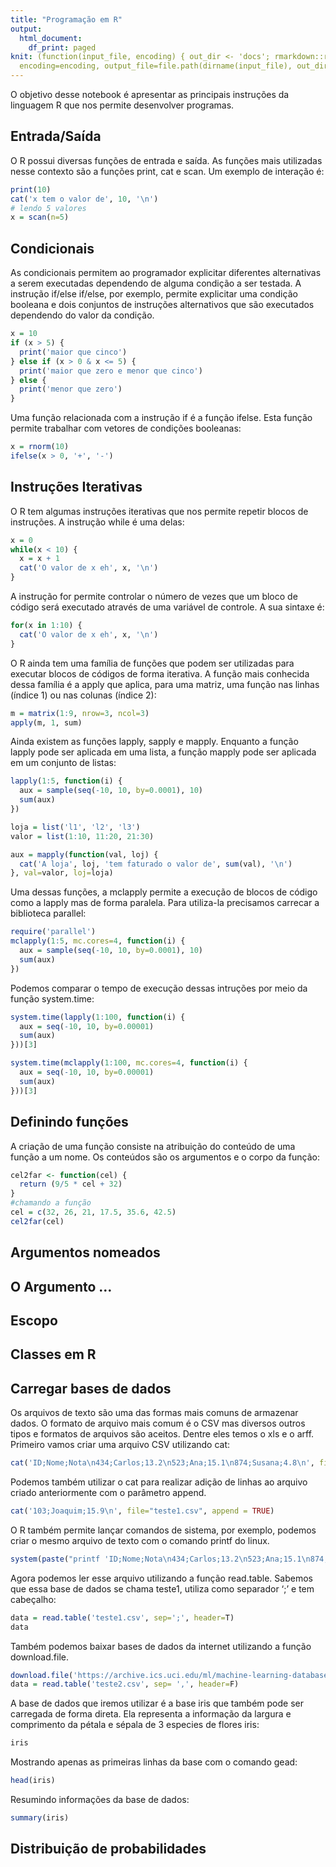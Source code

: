 ```yaml
---
title: "Programação em R"
output:
  html_document:
    df_print: paged
knit: (function(input_file, encoding) { out_dir <- 'docs'; rmarkdown::render(input_file,
  encoding=encoding, output_file=file.path(dirname(input_file), out_dir, 'programacao.html'))})
---
```


O objetivo desse notebook é apresentar as principais instruções da linguagem R que nos permite desenvolver programas.

## Entrada/Saída

O R possui diversas funções de entrada e saída. As funções mais utilizadas nesse contexto são a funções print, cat e scan. Um exemplo de interação é:

```r
print(10)
cat('x tem o valor de', 10, '\n')
# lendo 5 valores
x = scan(n=5)
```

## Condicionais

As condicionais permitem ao programador explicitar diferentes alternativas a serem executadas dependendo de alguma condição a ser testada. A instrução if/else if/else, por exemplo, permite explicitar uma condição booleana e dois conjuntos de instruções alternativos que são executados dependendo do valor da condição.

```r
x = 10
if (x > 5) {
  print('maior que cinco')
} else if (x > 0 & x <= 5) {
  print('maior que zero e menor que cinco')
} else {
  print('menor que zero')
}
```

Uma função relacionada com a instrução if é a função ifelse. Esta função permite trabalhar com vetores de condições booleanas:

```r
x = rnorm(10)
ifelse(x > 0, '+', '-')
```

## Instruções Iterativas

O R tem algumas instruções iterativas que nos permite repetir blocos de instruções. A instrução while é uma delas:

```r
x = 0
while(x < 10) {
  x = x + 1
  cat('O valor de x eh', x, '\n')
}
```

A instrução for permite controlar o número de vezes que um bloco de código será executado através de uma variável de controle. A sua sintaxe é:

```r
for(x in 1:10) {
  cat('O valor de x eh', x, '\n')
}
```

O R ainda tem uma família de funções que podem ser utilizadas para executar blocos de códigos de forma iterativa. A função mais conhecida dessa família é a apply que aplica, para uma matriz, uma função nas linhas (índice 1) ou nas colunas (índice 2):

```r
m = matrix(1:9, nrow=3, ncol=3)
apply(m, 1, sum)
```

Ainda existem as funções lapply, sapply e mapply. Enquanto a função lapply pode ser aplicada em uma lista, a função mapply pode ser aplicada em um conjunto de listas:

```r
lapply(1:5, function(i) {
  aux = sample(seq(-10, 10, by=0.0001), 10)
  sum(aux)
})

loja = list('l1', 'l2', 'l3')
valor = list(1:10, 11:20, 21:30)

aux = mapply(function(val, loj) {
  cat('A loja', loj, 'tem faturado o valor de', sum(val), '\n')
}, val=valor, loj=loja)
```

Uma dessas funções, a mclapply permite a execução de blocos de código como a lapply mas de forma paralela. Para utiliza-la precisamos carrecar a biblioteca parallel:

```r
require('parallel')
mclapply(1:5, mc.cores=4, function(i) {
  aux = sample(seq(-10, 10, by=0.0001), 10)
  sum(aux)
})
```

Podemos comparar o tempo de execução dessas intruções por meio da função system.time:

```r
system.time(lapply(1:100, function(i) {
  aux = seq(-10, 10, by=0.00001)
  sum(aux)
}))[3]

system.time(mclapply(1:100, mc.cores=4, function(i) {
  aux = seq(-10, 10, by=0.00001)
  sum(aux)
}))[3]
```

## Definindo funções

A criação de uma função consiste na atribuição do conteúdo de uma função a um nome. Os conteúdos são os argumentos e o corpo da função:

```r
cel2far <- function(cel) {
  return (9/5 * cel + 32)
}
#chamando a função
cel = c(32, 26, 21, 17.5, 35.6, 42.5)
cel2far(cel)
```

## Argumentos nomeados

## O Argumento ...

## Escopo

## Classes em R

## Carregar bases de dados

Os arquivos de texto são uma das formas mais comuns de armazenar dados. O formato de arquivo mais comum é o CSV mas diversos outros tipos e formatos de arquivos são aceitos. Dentre eles temos o xls e o arff. Primeiro vamos criar uma arquivo CSV utilizando cat:

```r
cat('ID;Nome;Nota\n434;Carlos;13.2\n523;Ana;15.1\n874;Susana;4.8\n', file="teste1.csv")
```

Podemos também utilizar o cat para realizar adição de linhas ao arquivo criado anteriormente com o parâmetro append.

```r
cat('103;Joaquim;15.9\n', file="teste1.csv", append = TRUE)
```

O R também permite lançar comandos de sistema, por exemplo, podemos criar o mesmo arquivo de texto com o comando printf do linux.

```r
system(paste("printf 'ID;Nome;Nota\n434;Carlos;13.2\n523;Ana;15.1\n874;Susana;4.8\n103;Joaquim;15.9\n' > teste1.csv"))
```

Agora podemos ler esse arquivo utilizando a função read.table. Sabemos que essa base de dados se chama teste1, utiliza como separador ';' e tem cabeçalho:

```r
data = read.table('teste1.csv', sep=';', header=T)
data
```

Também podemos baixar bases de dados da internet utilizando a função download.file. 

```r
download.file('https://archive.ics.uci.edu/ml/machine-learning-databases/iris/iris.data', 'teste2.csv')
data = read.table('teste2.csv', sep= ',', header=F)
```

A base de dados que iremos utilizar é a base iris que também pode ser carregada de forma direta. Ela representa a informação da largura e comprimento da pétala e sépala de 3 especies de flores iris: 

```r
iris
```
Mostrando apenas as primeiras linhas da base com o comando gead:
```r
head(iris)
```

Resumindo informações da base de dados:

```r
summary(iris)
```

## Distribuição de probabilidades


